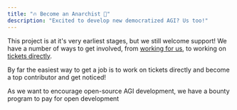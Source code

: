 ```yaml
---
title: "🔥 Become an Anarchist 🌊"
description: "Excited to develop new democratized AGI? Us too!"
---
```


This project is at it's very earliest stages, but we still welcome support!
We have a number of ways to get involved, from [working for us](jobs), to working on [tickets directly](community_development).

By far the easiest way to get a job is to work on tickets directly and become a top contributor and get noticed!

As we want to encourage open-source AGI development, we have a bounty program to pay for open development